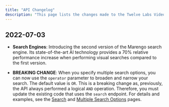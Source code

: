 ```yaml
---
title: "API Changelog"
description: "This page lists the changes made to the Twelve Labs Video Understanding API."
---
```


## 2022-07-03

- **Search Engines**: Introducing the second version of the Marengo search engine. Its state-of-the-art AI technology provides a 70% relative performance increase when performing visual searches compared to the first version.

- **BREAKING CHANGE**: When you specify multiple search options, you can now use the `operator` parameter to broaden and narrow your search. The default value is `OR`. This is a breaking change as, previously, the API always performed a logical `AND` operation. Therefore, you must update the existing code that uses the `search` endpoint. For details and examples, see the [Search](/reference/api-reference/search) and [Multiple Search Options](/guides/performing-searches/multiple-search-options) pages.
